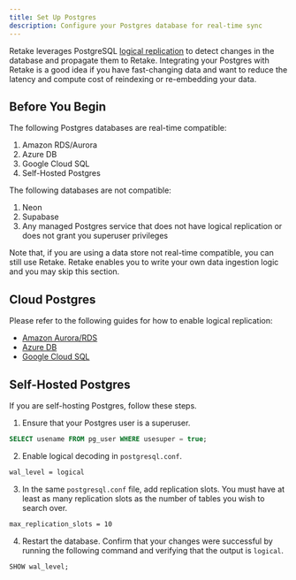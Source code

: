```yaml
---
title: Set Up Postgres
description: Configure your Postgres database for real-time sync
---
```


Retake leverages PostgreSQL [logical replication](https://www.postgresql.org/docs/current/logical-replication.html) to
detect changes in the database and propagate them to Retake. Integrating your Postgres with Retake is a good
idea if you have fast-changing data and want to reduce the latency and compute cost of reindexing or re-embedding
your data.

## Before You Begin

The following Postgres databases are real-time compatible:

1. Amazon RDS/Aurora
2. Azure DB
3. Google Cloud SQL
4. Self-Hosted Postgres

The following databases are not compatible:

1. Neon
2. Supabase
3. Any managed Postgres service that does not have logical replication or does not grant you superuser privileges

<Note>
  Note that, if you are using a data store not real-time compatible, you can
  still use Retake. Retake enables you to write your own data ingestion logic
  and you may skip this section.
</Note>

## Cloud Postgres

Please refer to the following guides for how to enable logical replication:

- [Amazon Aurora/RDS](https://docs.aws.amazon.com/AmazonRDS/latest/AuroraUserGuide/AuroraPostgreSQL.Replication.Logical.html)
- [Azure DB](https://learn.microsoft.com/en-us/azure/postgresql/single-server/concepts-logical#set-up-your-server)
- [Google Cloud SQL](https://cloud.google.com/sql/docs/postgres/replication/configure-logical-replication#configuring-your-postgresql-instance)

## Self-Hosted Postgres

If you are self-hosting Postgres, follow these steps.

1. Ensure that your Postgres user is a superuser.

```sql
SELECT usename FROM pg_user WHERE usesuper = true;
```

2. Enable logical decoding in `postgresql.conf`.

```bash
wal_level = logical
```

3. In the same `postgresql.conf` file, add replication slots.
   You must have at least as many replication slots as the number of tables you wish to search over.

```bash
max_replication_slots = 10
```

4. Restart the database. Confirm that your changes were successful by running the following command and verifying that
   the output is `logical`.

```sql
SHOW wal_level;
```
